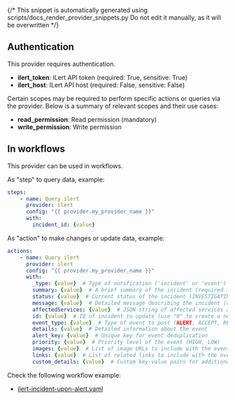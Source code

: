 {/* This snippet is automatically generated using scripts/docs_render_provider_snippets.py 
Do not edit it manually, as it will be overwritten */}

## Authentication
This provider requires authentication.
- **ilert_token**: ILert API token (required: True, sensitive: True)
- **ilert_host**: ILert API host (required: False, sensitive: False)

Certain scopes may be required to perform specific actions or queries via the provider. Below is a summary of relevant scopes and their use cases:
- **read_permission**: Read permission (mandatory) 
- **write_permission**: Write permission  



## In workflows

This provider can be used in workflows.


As "step" to query data, example:
```yaml
steps:
    - name: Query ilert
      provider: ilert
      config: "{{ provider.my_provider_name }}"
      with:
        incident_id: {value}  
```


As "action" to make changes or update data, example:
```yaml
actions:
    - name: Query ilert
      provider: ilert
      config: "{{ provider.my_provider_name }}"
      with:
        _type: {value}  # Type of notification ('incident' or 'event') - determines which endpoint is used
        summary: {value}  # A brief summary of the incident (required for new incidents)
        status: {value}  # Current status of the incident (INVESTIGATING, RESOLVED, MONITORING, IDENTIFIED)
        message: {value}  # Detailed message describing the incident (default: empty string)
        affectedServices: {value}  # JSON string of affected services and their statuses (default: "[]")
        id: {value}  # ID of incident to update (use "0" to create a new incident)
        event_type: {value}  # Type of event to post (ALERT, ACCEPT, RESOLVE)
        details: {value}  # Detailed information about the event
        alert_key: {value}  # Unique key for event deduplication
        priority: {value}  # Priority level of the event (HIGH, LOW)
        images: {value}  # List of image URLs to include with the event
        links: {value}  # List of related links to include with the event
        custom_details: {value}  # Custom key-value pairs for additional context
```




Check the following workflow example:
- [ilert-incident-upon-alert.yaml](https://github.com/keephq/keep/blob/main/examples/workflows/ilert-incident-upon-alert.yaml)
